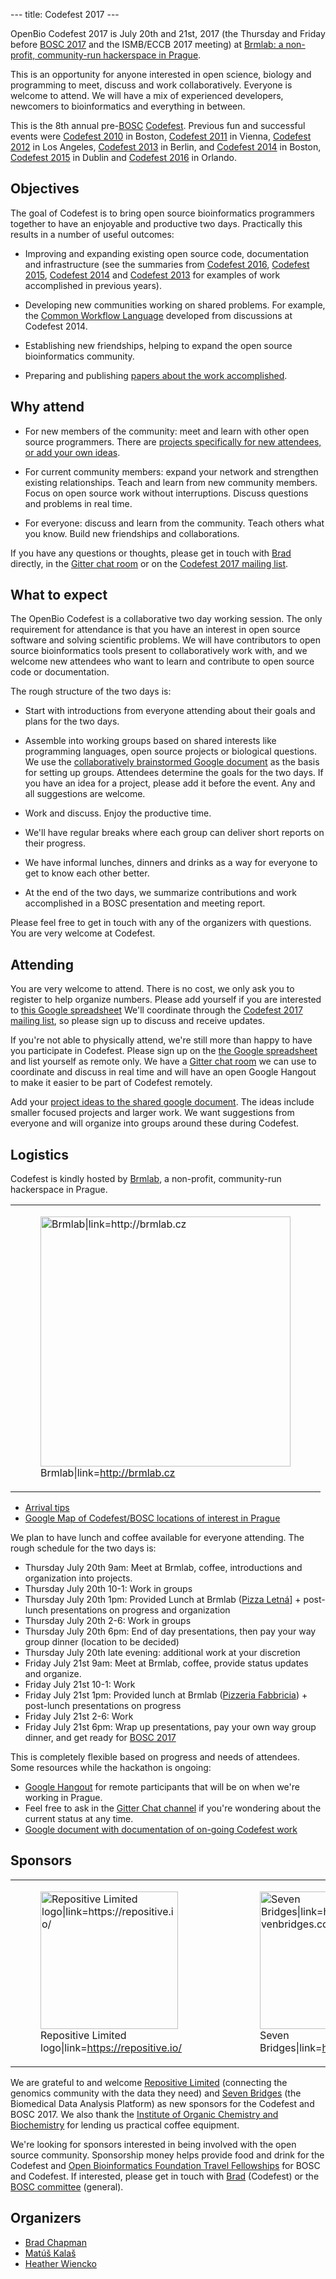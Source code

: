 ---
title: Codefest 2017
---

OpenBio Codefest 2017 is July 20th and 21st, 2017 (the Thursday and Friday before [[BOSC 2017]] and the ISMB/ECCB 2017 meeting) at [https://brmlab.cz/ Brmlab: a non-profit, community-run hackerspace in Prague].

This is an opportunity for anyone interested in open science, biology and programming to meet, discuss and work collaboratively. Everyone is welcome to attend. We will have a mix of experienced developers, newcomers to bioinformatics and everything in between.

This is the 8th annual pre-[[BOSC]] [[Codefest]]. Previous fun and successful events were [[Codefest 2010]] in
Boston, [[Codefest 2011]] in Vienna, [[Codefest 2012]] in Los Angeles, [[Codefest 2013]] in Berlin,
and [[Codefest 2014]] in Boston, [[Codefest 2015]] in Dublin and [[Codefest 2016]] in Orlando.

== Objectives ==

The goal of Codefest is to bring open source bioinformatics programmers together to have an enjoyable and productive two days. Practically this results in a number of useful outcomes:

* Improving and expanding existing open source code, documentation and infrastructure (see the summaries from [https://www.open-bio.org/wiki/Codefest_2016#Outcomes Codefest 2016], [https://www.open-bio.org/wiki/Codefest_2015#Outcomes Codefest 2015], [https://docs.google.com/presentation/d/114yvrK0Veasc_ns_rg484j2xxRi1h7wNlU2XKONuUqY/edit Codefest 2014] and [http://bcb.io/2013/07/18/summary-from-bioinformatics-open-science-codefest-2013-tools-infrastructure-standards-and-visualization/ Codefest 2013] for examples of work accomplished in previous years).

* Developing new communities working on shared problems. For example, the [https://groups.google.com/forum/#!forum/common-workflow-language Common Workflow Language] developed from discussions at Codefest 2014.

* Establishing new friendships, helping to expand the open source bioinformatics community.

* Preparing and publishing [http://www.biomedcentral.com/1471-2105/15/S14/S7 papers about the work accomplished].

== Why attend ==

* For new members of the community: meet and learn with other open source programmers. There are [https://docs.google.com/document/d/16OKzgx11VLLvvxzXlhDr8yPQ8gFYg61bfbes79qPJE8/edit?usp=sharing projects specifically for new attendees, or add your own ideas]. 

* For current community members: expand your network and strengthen existing relationships. Teach and learn from new community members. Focus on open source work without interruptions. Discuss questions and problems in real time. 

* For everyone: discuss and learn from the community. Teach others what you know. Build new friendships and collaborations.

If you have any questions or thoughts, please get in touch with [https://github.com/chapmanb Brad] directly, in the [https://gitter.im/chapmanb/obf-codefest Gitter chat room] or on the [https://groups.google.com/forum/?fromgroups#!forum/openbio-codefest-2017 Codefest 2017 mailing list].

== What to expect ==

The OpenBio Codefest is a collaborative two day working session. The only
requirement for attendance is that you have an interest in open source software
and solving scientific problems. We will have contributors to open source
bioinformatics tools present to collaboratively work with, and we welcome new
attendees who want to learn and contribute to open source code or documentation.

The rough structure of the two days is:

* Start with introductions from everyone attending about their goals and plans for the two days.

* Assemble into working groups based on shared interests like programming languages, open source projects or biological questions. We use the [https://docs.google.com/document/d/16OKzgx11VLLvvxzXlhDr8yPQ8gFYg61bfbes79qPJE8/edit?usp=sharing collaboratively brainstormed Google document] as the basis for setting up groups. Attendees determine the goals for the two days. If you have an idea for a project, please add it before the event. Any and all suggestions are welcome.

* Work and discuss. Enjoy the productive time.

* We'll have regular breaks where each group can deliver short reports on their progress.

* We have informal lunches, dinners and drinks as a way for everyone to get to know each other better.

* At the end of the two days, we summarize contributions and work accomplished in a BOSC presentation and meeting report.

Please feel free to get in touch with any of the organizers with questions. You
are very welcome at Codefest.

== Attending ==

You are very welcome to attend. There is no cost, we only ask you to register to help organize numbers. Please add yourself if you are
interested to [https://docs.google.com/spreadsheets/d/1o-eIxURNdYoCsrpMRYtzXygM8wMj96WN8zYTTpLhkSU/edit#gid=0 this Google spreadsheet]
We'll coordinate through the [https://groups.google.com/forum/?fromgroups#!forum/openbio-codefest-2017 Codefest 2017 mailing list],
so please sign up to discuss and receive updates.

If you're not able to physically attend, we're still more than happy to have you participate in Codefest. Please sign up on the [https://docs.google.com/spreadsheets/d/1o-eIxURNdYoCsrpMRYtzXygM8wMj96WN8zYTTpLhkSU/edit#gid=0 the Google spreadsheet] and list yourself as remote only. We have a [https://gitter.im/chapmanb/obf-codefest Gitter chat room] we can use to coordinate and discuss in real time and will have an open Google Hangout to make it easier to be part of Codefest remotely.

Add your [https://docs.google.com/document/d/16OKzgx11VLLvvxzXlhDr8yPQ8gFYg61bfbes79qPJE8/edit?usp=sharing project ideas to the shared google document]. The ideas include smaller focused projects and larger work. We want suggestions from everyone and will organize into groups around these during Codefest.

== Logistics ==

Codefest is kindly hosted by [https://brmlab.cz/ Brmlab], a non-profit, community-run hackerspace in Prague.

{|
| [[File: Brmlab.png|400px|left|Brmlab|link=http://brmlab.cz]]
|}

* [https://groups.google.com/forum/#!topic/openbio-codefest-2017/MliuaDBdo_o Arrival tips]
* [https://drive.google.com/open?id=1N9qWaOreNLstmAejjDQOhpKFZ0c&usp=sharing Google Map of Codefest/BOSC locations of interest in Prague]

We plan to have lunch and coffee available for everyone attending. The rough schedule for the two days is:

* Thursday July 20th 9am: Meet at Brmlab, coffee, introductions and organization into projects.
* Thursday July 20th 10-1: Work in groups
* Thursday July 20th 1pm: Provided Lunch at Brmlab ([http://www.pizzaletna.cz/en/ Pizza Letná]] + post-lunch presentations on progress and organization
* Thursday July 20th 2-6: Work in groups
* Thursday July 20th 6pm: End of day presentations, then pay your way group dinner (location to be decided)
* Thursday July 20th late evening: additional work at your discretion
* Friday July 21st 9am: Meet at Brmlab, coffee, provide status updates and organize.
* Friday July 21st 10-1: Work
* Friday July 21st 1pm: Provided lunch at Brmlab ([http://www.rozvoz-pizzy-praha.cz/ Pizzeria Fabbricia]) + post-lunch presentations on progress
* Friday July 21st 2-6: Work
* Friday July 21st 6pm: Wrap up presentations, pay your own way group dinner, and get ready for [[BOSC 2017]]

This is completely flexible based on progress and needs of attendees. Some resources while the hackathon is ongoing:

* [https://hangouts.google.com/call/5vqcefziwnhi3kcz6u4kxdytkey Google Hangout] for remote participants that will be on when we're working in Prague. 
* Feel free to ask in the [https://gitter.im/chapmanb/obf-codefest Gitter Chat channel] if you're wondering about the current status at any time.
* [https://docs.google.com/document/d/1PHN1qAWq1a2zM91oPYBy0DP2KKq5MbT6mdEQpH_kjbQ/edit?usp=sharing Google document with documentation of on-going Codefest work]

== Sponsors ==

{|
| [[File:Repositive_logo_long.png|220px|center|Repositive Limited logo|link=https://repositive.io/]]
| &nbsp;&nbsp;&nbsp;
| [[File:SB_logo_navy.png‎|220px|center|Seven Bridges|link=https://www.sevenbridges.com/]]
|}


We are grateful to and welcome [https://repositive.io/ Repositive Limited] (connecting the genomics community with the data they need) and  [https://www.sevenbridges.com/ Seven Bridges] (the Biomedical Data Analysis Platform) as new sponsors for the Codefest and BOSC 2017. We also thank the [http://www.uochb.cz/web/structure/31.html Institute of Organic Chemistry and Biochemistry] for lending us practical coffee equipment.

We're looking for sponsors interested in being involved with the open source community. Sponsorship money helps provide food and drink for the Codefest and [https://github.com/OBF/obf-docs/blob/master/Travel_fellowships.md Open Bioinformatics Foundation Travel Fellowships] for BOSC and Codefest. If interested, please get in touch with [https://github.com/chapmanb Brad] (Codefest) or the [mailto:bosc@open-bio.org BOSC committee] (general).

== Organizers ==

* [http://github.com/chapmanb Brad Chapman]
* [https://twitter.com/matuskalas Matúš Kalaš]
* [https://twitter.com/HLWiencko Heather Wiencko]